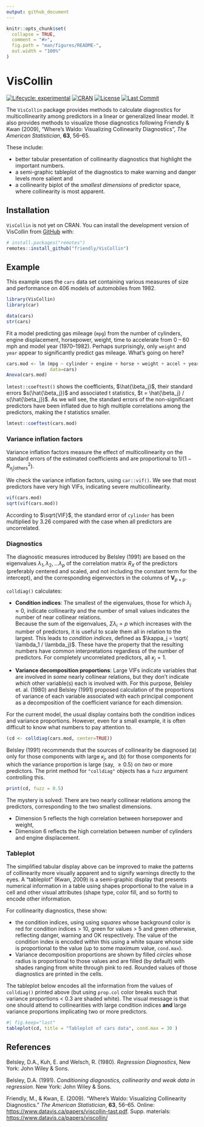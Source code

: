 ```yaml
---
output: github_document
---
```


<!-- README.md is generated from README.Rmd. Please edit that file -->

```r
knitr::opts_chunk$set(
  collapse = TRUE,
  comment = "#>",
  fig.path = "man/figures/README-",
  out.width = "100%"
)

```

# VisCollin

<!-- badges: start -->
[![Lifecycle: experimental](https://img.shields.io/badge/lifecycle-experimental-orange.svg)](https://lifecycle.r-lib.org/articles/stages.html#experimental)
[![CRAN](https://www.r-pkg.org/badges/version/VisCollin)](https://cran.r-project.org/package=VisCollin) 
[![License](https://img.shields.io/badge/license-GPL%20%28%3E=%202%29-brightgreen.svg?style=flat)](https://www.gnu.org/licenses/gpl-2.0.html) 
[![Last Commit](https://img.shields.io/github/last-commit/friendly/VisCollin)](https://github.com/friendly/VisCollin)
<!-- badges: end -->

The `VisCollin` package provides
methods to calculate diagnostics for multicollinearity among predictors in a linear or
generalized linear model. It also provides methods to visualize those diagnostics following Friendly & Kwan (2009),
"Where’s Waldo: Visualizing Collinearity Diagnostics", _The American Statistician_, **63**, 56–65.

These include:

* better tabular presentation of collinearity diagnostics that highlight the important numbers.
* a semi-graphic tableplot of the diagnostics to make warning and danger levels more salient and 
* a collinearity biplot of the _smallest dimensions_ of predictor space, where collinearity is most apparent.

## Installation

`VisCollin` is not yet on CRAN.
You can install the development version of VisCollin from [GitHub](https://github.com/) with:

``` r
# install.packages("remotes")
remotes::install_github("friendly/VisCollin")
```

## Example

This example uses the `cars` data set containing various measures of size and performance on 406 models of automobiles
from 1982.
```r
library(VisCollin)
library(car)

data(cars)
str(cars)
```

Fit a model predicting gas mileage (`mpg`) from the number of cylinders, engine displacement, horsepower, weight,
time to
accelerate from 0 -- 60 mph and model year (1970--1982). Perhaps surprisingly, only `weight` and `year` appear to
significantly predict gas mileage. What's going on here?
```r
cars.mod <- lm (mpg ~ cylinder + engine + horse + weight + accel + year, 
                data=cars)
Anova(cars.mod)
```
`lmtest::coeftest()` shows the coefficients, $\hat{\beta_j}$, their standard errors $s(\hat{\beta_j})$
and associated t statistics, $t = \hat{\beta_j} / s(\hat{\beta_j})$. As we will see, 
the standard errors of the non-significant predictors have been inflated due to high multiple correlations
among the predictors, making the $t$ statistics smaller.
```r
lmtest::coeftest(cars.mod)
```

### Variance inflation factors

Variance inflation factors measure the effect of multicollinearity on the standard errors of the 
estimated coefficients and are proportional to $1 / (1 - R^2_{x_j | \text{others}})$.

We check the variance inflation factors, using `car::vif()`. We see that most predictors have very high
VIFs, indicating severe multicollinearity.

```r
vif(cars.mod)
sqrt(vif(cars.mod))
```

According to $\sqrt{VIF}$, the standard error of `cylinder` has been multiplied by 3.26 compared with the
case when all predictors are uncorrelated.

### Diagnostics

The diagnostic measures introduced by Belsley (1991) are based on the eigenvalues $\lambda_1, \lambda_2, \dots \lambda_p$
of the correlation matrix $R_{X}$ of the predictors (preferably centered and scaled, and not including the constant term
for the intercept), and the corresponding eigenvectors in the columns of $\mathbf{V}_{p \times p}$.

`colldiag()` calculates:

* **Condition indices**: 
The smallest of the eigenvalues, those for which $\lambda_j \approx 0$,
indicate collinearity and the number of small values indicates the number of near collinear relations.  
Because the sum of the eigenvalues, $\Sigma \lambda_i = p$ which increases with the number
of predictors, it is useful to scale them
all in relation to the largest.  This leads to _condition indices_, defined as
$\kappa_j = \sqrt{ \lambda_1 / \lambda_j}$. These have the property that the resulting numbers
have common interpretations regardless of the number of predictors.
For completely uncorrelated predictors, all $\kappa_j = 1$.

* **Variance decomposition proportions**:
Large VIFs indicate variables that are involved in _some_ nearly collinear
relations, but they don't indicate _which_ other variable(s) each is involved with.
For this purpose, Belsley et. al. (1980) and Belsley (1991) proposed calculation of
the proportions of variance of each variable associated with each principal component
as a decomposition of the coefficient variance for each dimension.

For the current model, the usual display contains both the condition indices and
variance proportions. However, even for a small example, it is often difficult to know
what numbers to pay attention to.
```r
(cd <- colldiag(cars.mod, center=TRUE))
```
Belsley (1991) recommends that the sources of collinearity be diagnosed 
(a) only for those components with large $\kappa_j$, and
(b) for those components for which the variance proportion is large (say, $\ge 0.5$) on _two_ or more predictors.
The print method for `"colldiag"` objects has a `fuzz` argument controlling this.

```r
print(cd, fuzz = 0.5)
```

The mystery is solved: There are two nearly collinear relations among the predictors, corresponding to the two
smallest dimensions. 

* Dimension 5 reflects the high correlation between horsepower and weight,
* Dimension 6 reflects the high correlation between number of cylinders and engine displacement.

### Tableplot

The simplified tabular display above can be improved to make the patterns of collinearity more 
visually apparent and to signify warnings directly to the eyes.
A "tableplot" (Kwan, 2009) is a semi-graphic display that presents numerical information in a table
using shapes proportional to the value in a cell and other visual attributes (shape type, color fill, and so forth)
to encode other information. 

For collinearity diagnostics, these show: 

* the condition indices,
using using _squares_ whose background color is red for condition indices > 10,
green for values > 5 and green otherwise, reflecting danger, warning and OK respectively.
The value of the condition index is encoded within this using a white square whose side is proportional to the value
(up to some maximum value, `cond.max`).
* Variance decomposition proportions are shown by filled _circles_ whose radius is proportional to those values
and are filled (by default) with shades ranging from white through pink to red. Rounded values of those diagnostics
are printed in the cells.


The tableplot below encodes all the information from the values of `colldiag()` printed above
(but using `prop.col` color breaks such that variance proportions < 0.3 are shaded white).
The visual message is that one should attend to collinearities with large condition indices **and**
large variance proportions implicating two or more predictors.

<!-- ```{r cars-tableplot0} -->
<!-- knitr::include_graphics("man/figures/cars-tableplot.png") -->
<!-- ``` -->

```r
#| fig.keep="last"
tableplot(cd, title = "Tableplot of cars data", cond.max = 30 )
```


## References

Belsley, D.A.,  Kuh, E.  and Welsch, R. (1980).
_Regression Diagnostics_, New York: John Wiley & Sons.

Belsley, D.A. (1991).
_Conditioning diagnostics, collinearity and weak data in regression_.
New York: John Wiley & Sons.

Friendly, M., & Kwan, E. (2009).
"Where’s Waldo: Visualizing Collinearity Diagnostics." _The American Statistician_, **63**, 56–65.
Online: [https://www.datavis.ca/papers/viscollin-tast.pdf](https://www.datavis.ca/papers/viscollin-tast.pdf).
Supp. materials: [https://www.datavis.ca/papers/viscollin/](https://www.datavis.ca/papers/viscollin/)

